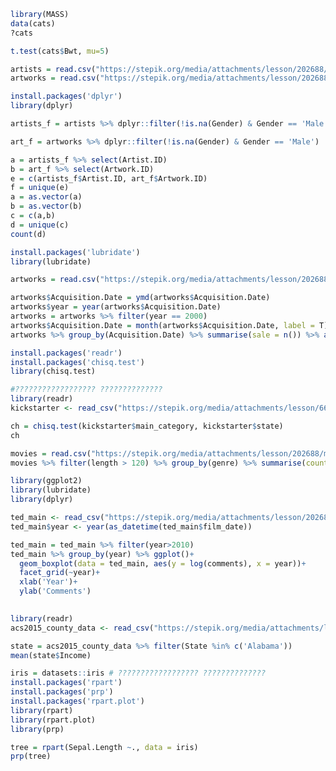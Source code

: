 ```r
library(MASS)
data(cats)
?cats
```

```r
t.test(cats$Bwt, mu=5)
```

```r
artists = read.csv("https://stepik.org/media/attachments/lesson/202688/artist3.csv")
artworks = read.csv("https://stepik.org/media/attachments/lesson/202688/artwork3.csv")

install.packages('dplyr')
library(dplyr)
```
```r
artists_f = artists %>% dplyr::filter(!is.na(Gender) & Gender == 'Male')

art_f = artworks %>% dplyr::filter(!is.na(Gender) & Gender == 'Male')

a = artists_f %>% select(Artist.ID)
b = art_f %>% select(Artwork.ID)
e = c(artists_f$Artist.ID, art_f$Artwork.ID)
f = unique(e)
a = as.vector(a)
b = as.vector(b)
c = c(a,b)
d = unique(c)
count(d)
```
```r
install.packages('lubridate')
library(lubridate)
```


```r
artworks = read.csv("https://stepik.org/media/attachments/lesson/202688/artwork3.csv")

artworks$Acquisition.Date = ymd(artworks$Acquisition.Date)
artworks$year = year(artworks$Acquisition.Date)
artworks = artworks %>% filter(year == 2000)
artworks$Acquisition.Date = month(artworks$Acquisition.Date, label = T)
artworks %>% group_by(Acquisition.Date) %>% summarise(sale = n()) %>% arrange(sale)
```

```r
install.packages('readr')
install.packages('chisq.test')
library(chisq.test)
```

```r
#?????????????????? ??????????????
library(readr) 
kickstarter <- read_csv("https://stepik.org/media/attachments/lesson/66539/kickstarter.csv")
```

```r
ch = chisq.test(kickstarter$main_category, kickstarter$state)
ch
```






```r
movies = read.csv("https://stepik.org/media/attachments/lesson/202688/movie_data.csv")
movies %>% filter(length > 120) %>% group_by(genre) %>% summarise(count = n()) %>% arrange(-count)
```

```r
library(ggplot2)
library(lubridate)
library(dplyr)

ted_main <- read_csv("https://stepik.org/media/attachments/lesson/202688/ted_main.csv")
ted_main$year <- year(as_datetime(ted_main$film_date))
```
```r
ted_main = ted_main %>% filter(year>2010)
ted_main %>% group_by(year) %>% ggplot()+
  geom_boxplot(data = ted_main, aes(y = log(comments), x = year))+
  facet_grid(~year)+
  xlab('Year')+
  ylab('Comments')
  
```



```r
library(readr)
acs2015_county_data <- read_csv("https://stepik.org/media/attachments/lesson/202688/acs2015_county_data.csv")

state = acs2015_county_data %>% filter(State %in% c('Alabama'))
mean(state$Income)
```

```r
iris = datasets::iris # ?????????????????? ??????????????
install.packages('rpart')
install.packages('prp')
install.packages('rpart.plot')
library(rpart)
library(rpart.plot)
library(prp)
```


```r
tree = rpart(Sepal.Length ~., data = iris)
prp(tree)
```

